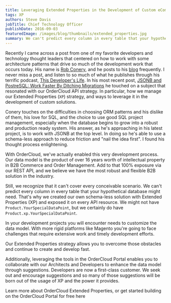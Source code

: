 ```yaml
---
title: Leveraging Extended Properties in the Development of Custom eCommerce Apps
tags: XP
authors: Steve Davis
jobTitle: Chief Technology Officer
publishDate: 2016-09-03
featuredImage: /images/blog/thumbnails/extended_properties.jpg
summary: We can't predict every column in every table that your hypothetical database might need. That's why we created our own schema-less solution with Extended Properties (XP) and exposed it on every API resource.
---
```


Recently I came across a post from one of my favorite developers and technology thought leaders that centered on how to work with some architecture patterns that drive so much of the development work that occurs today. His name is [Rob Conery](https://twitter.com/robconery), and he posts to his [blog](http://rob.conery.io/) frequently. I never miss a post, and listen to so much of what he publishes through his terrific podcast, [This Developer's Life](http://thisdeveloperslife.com/). In his most recent post, [JSONB and PostreSQL: Work Faster By Ditching Migrations](http://rob.conery.io/2016/02/27/jsonb-and-postgresql/) he touched on a subject that resonated with our OrderCloud API strategy. In particular, how we manage our Extended Properties (`XP`) strategy, and ways to leverage it in the development of custom solutions.

Conery touches on the difficulties in choosing ORM patterns and his dislike of them, his love for SQL, and the choice to use good SQL project management, especially when the database begins to grow into a robust and production ready system. His answer, as he's approaching in his latest project, is to work with JSONB at the top level. In doing so he's able to use a schema-less approach to reduce friction and "nail the idea first". I found his thought process enlightening.

With OrderCloud, we've actually enabled this very development process. Our data model is the product of over 16 years worth of intellectual property in B2B Commerce and Order Management. Add to that 100% exposure via our <Link to="/api-reference">REST API</Link>, and we believe we have the most robust and flexible B2B solution in the industry.

Still, we recognize that it can't cover every conceivable scenario. We can't predict every column in every table that your hypothetical database might need. That's why we created our own schema-less solution with Extended Properties (XP) and exposed it on every API resource. We might not have `Product.YourSpecialDataPoint`, but we certainly do have `Product.xp.YourSpecialDataPoint`.

In your development projects you will encounter needs to customize the data model. With more rigid platforms like Magento you're going to face challenges that require extensive work and timely development efforts.

Our Extended Properties strategy allows you to overcome those obstacles and continue to create and develop fast.

Additionally, leveraging the tools in the <PortalLink to="">OrderCloud Portal</PortalLink> enables you to collaborate with our Architects and Developers to enhance the data model through suggestions. Developers are now a first-class customer. We seek out and encourage suggestions and so many of those suggestions will be born out of the usage of XP and the power it provides.

Learn more about <Link to="/features/extended-properties">OrderCloud Extended Properties</Link>, or get started building on the OrderCloud Portal for free <PortalLink to="/console">here</PortalLink>
